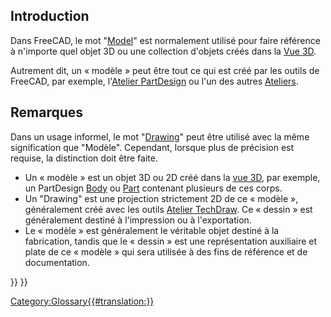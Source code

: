 <languages/>

== Introduction ==

Dans FreeCAD, le mot "[[Model/fr|Model]]"  est normalement utilisé pour faire référence à n'importe quel objet 3D ou une collection d'objets créés dans la [[3D_view/fr|Vue 3D]].

Autrement dit, un « modèle » peut être tout ce qui est créé par les outils de FreeCAD, par exemple, l'[[PartDesign_Workbench/fr|Atelier PartDesign]] ou l'un des autres [[Workbenches/fr|Ateliers]].

<span id="Notes"></span>
== Remarques ==

Dans un usage informel, le mot "[[Drawing/fr|Drawing]]" peut être utilisé avec la même signification que "Modèle". Cependant, lorsque plus de précision est requise, la distinction doit être faite.
* Un « modèle » est un objet 3D ou 2D créé dans la [[3D_view/fr|vue 3D]], par exemple, un PartDesign [[Body/fr|Body]] ou [[Part/fr|Part]] contenant plusieurs de ces corps.
* Un "Drawing" est une projection strictement 2D de ce « modèle », généralement créé avec les outils [[TechDraw_Workbench/fr|Atelier TechDraw]]. Ce « dessin » est généralement destiné à l'impression ou à l'exportation.
* Le « modèle » est généralement le véritable objet destiné à la fabrication, tandis que le « dessin » est une représentation auxiliaire et plate de ce « modèle » qui sera utilisée à des fins de référence et de documentation.


{{Document objects navi{{#translation:}}}}
{{Userdocnavi{{#translation:}}}}
[[Category:Glossary{{#translation:}}]]